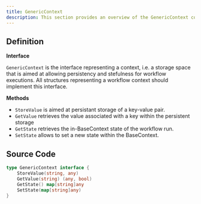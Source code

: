 ```yaml
---
title: GenericContext
description: This section provides an overview of the GenericContext component
---
```


## Definition

**Interface**

`GenericContext` is the interface representing a context, i.e. a storage space that is aimed at allowing persistency and stefulness for workflow executions. All structures representing a workflow context should implement this interface.

**Methods**

- `StoreValue` is aimed at persistant storage of a key-value pair.
- `GetValue` retrieves the value associated with a key within the persistent storage
- `GetState` retrieves the in-BaseContext state of the workflow run.
- `SetState` allows to set a new state within the BaseContext.

## Source Code

```go 
type GenericContext interface {
	StoreValue(string, any)
	GetValue(string) (any, bool)
	GetState() map[string]any
	SetState(map[string]any)
}
```